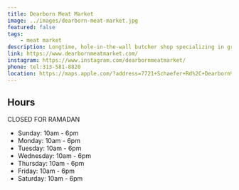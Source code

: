 ```yaml
---
title: Dearborn Meat Market
image: ../images/dearborn-meat-market.jpg
featured: false
tags:
    - meat market
description: Longtime, hole-in-the-wall butcher shop specializing in grilled meats such as kabobs and kafta.
link: https://www.dearbornmeatmarket.com/
instagram: https://www.instagram.com/dearbornmeatmarket/
phone: tel:313-581-8820
location: https://maps.apple.com/?address=7721+Schaefer+Rd%2C+Dearborn%2C+MI+48126%2C+United+States&auid=5769808587215464065&ll=42.3489067%2C-83.1775063&lsp=9902&q=Dearborn+Meat+Market
---
```


## Hours

CLOSED FOR RAMADAN

- Sunday: 10am - 6pm
- Monday: 10am - 6pm
- Tuesday: 10am - 6pm
- Wednesday: 10am - 6pm
- Thursday: 10am - 6pm
- Friday: 10am - 6pm
- Saturday: 10am - 6pm